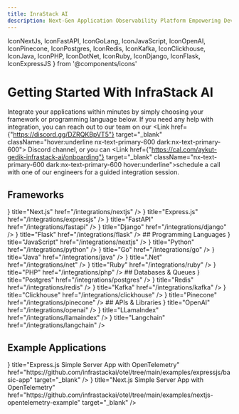 ```yaml
---
title: InraStack AI
description: Next-Gen Application Observability Platform Empowering Developers and Modern Dev Teams Throughout Their Development and Deployment Journey.
---
```


IconNextJs, IconFastAPI, IconGoLang, IconJavaScript, IconOpenAI, 
IconPinecone, IconPostgres, IconRedis, IconKafka, 
IconClickhouse, IconJava, IconPHP, IconDotNet, IconRuby, IconDjango, IconFlask, IconExpressJS } from '@components/icons'



# Getting Started With InfraStack AI
Integrate your applications within minutes by simply choosing your framework or programming language below.
If you need any help with integration, you can reach out to our team on our <Link href={"https://discord.gg/DZRQKBpVT5"} target="_blank" className="hover:underline nx-text-primary-600 dark:nx-text-primary-600"><IconDiscord className="w-4 h-4 inline" /> Discord channel</Link>, or you can <Link href={"https://cal.com/aykut-gedik-infrastack-ai/onboarding"} target="_blank" className="nx-text-primary-600 dark:nx-text-primary-600 hover:underline">schedule a call</Link> with one of our engineers for a guided integration session.


## Frameworks
<Cards>
  <Card icon={<IconNextJs className="" />} title="Next.js" href="/integrations/nextjs" />
  <Card icon={<IconExpressJS className="" />} title="Express.js" href="/integrations/expressjs" />
  <Card icon={<IconFastAPI className="" />} title="FastAPI" href="/integrations/fastapi" />
  <Card icon={<IconDjango className="" />} title="Django" href="/integrations/django" />
  <Card icon={<IconFlask className="" />} title="Flask" href="/integrations/flask" />
</Cards>
## Programming Languages
<Cards>
  <Card icon={<IconJavaScript className="fill-white dark:fill-black" />} title="JavaScript" href="/integrations/nextjs" />
  <Card icon={<IconPython className="" />} title="Python" href="/integrations/python" />
  <Card icon={<IconGoLang className="" />} title="Go" href="/integrations/go" />
  <Card icon={<IconJava className="" />} title="Java" href="/integrations/java" />
  <Card icon={<IconDotNet className="" />} title=".Net" href="/integrations/net" />
  <Card icon={<IconRuby className="" />} title="Ruby" href="/integrations/ruby" />
  <Card icon={<IconPHP className="" />} title="PHP" href="/integrations/php" />
</Cards>
## Databases & Queues
<Cards>
  <Card icon={<IconPostgres className="" />} title="Postgres" href="/integrations/postgres" />
  <Card icon={<IconRedis className="" />} title="Redis" href="/integrations/redis" />
  <Card icon={<IconKafka className="" />} title="Kafka" href="/integrations/kafka" />
  <Card icon={<IconClickhouse className="" />} title="Clickhouse" href="/integrations/clickhouse" />
  <Card icon={<IconPinecone className="" />} title="Pinecone" href="/integrations/pinecone" />
</Cards>
## APIs & Libraries
<Cards>
  <Card icon={<IconOpenAI className="" />} title="OpenAI" href="/integrations/openai" />
  <Card icon={<Code className="" />} title="LLamaIndex" href="/integrations/llamaindex" />
  <Card icon={<Code className="" />} title="Langchain" href="/integrations/langchain" />
</Cards>

## Example Applications
<Cards>
  <Card icon={<Code className="w-5 h-5" />} title="Express.js Simple Server App with OpenTelemetry" href="https://github.com/infrastackai/otel/tree/main/examples/expressjs/basic-app" target="_blank" />
  <Card icon={<Code className="w-5 h-5" />} title="Next.js Simple Server App with OpenTelemetry" href="https://github.com/infrastackai/otel/tree/main/examples/nextjs-opentelemetry-example" target="_blank" />
</Cards>

